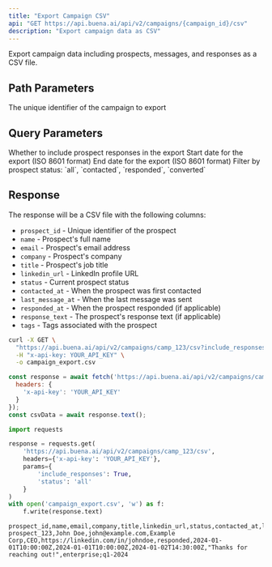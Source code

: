 ```yaml
---
title: "Export Campaign CSV"
api: "GET https://api.buena.ai/api/v2/campaigns/{campaign_id}/csv"
description: "Export campaign data as CSV"
---
```


Export campaign data including prospects, messages, and responses as a CSV file.

## Path Parameters

<ParamField path="campaign_id" type="string" required>
  The unique identifier of the campaign to export
</ParamField>

## Query Parameters

<ParamField query="include_responses" type="boolean" default="true">
  Whether to include prospect responses in the export
</ParamField>

<ParamField query="date_from" type="string">
  Start date for the export (ISO 8601 format)
</ParamField>

<ParamField query="date_to" type="string">
  End date for the export (ISO 8601 format)
</ParamField>

<ParamField query="status" type="string">
  Filter by prospect status: `all`, `contacted`, `responded`, `converted`
</ParamField>

## Response

The response will be a CSV file with the following columns:

- `prospect_id` - Unique identifier of the prospect
- `name` - Prospect's full name
- `email` - Prospect's email address
- `company` - Prospect's company
- `title` - Prospect's job title
- `linkedin_url` - LinkedIn profile URL
- `status` - Current prospect status
- `contacted_at` - When the prospect was first contacted
- `last_message_at` - When the last message was sent
- `responded_at` - When the prospect responded (if applicable)
- `response_text` - The prospect's response text (if applicable)
- `tags` - Tags associated with the prospect

<RequestExample>

```bash cURL
curl -X GET \
  "https://api.buena.ai/api/v2/campaigns/camp_123/csv?include_responses=true&status=all" \
  -H "x-api-key: YOUR_API_KEY" \
  -o campaign_export.csv
```

```javascript JavaScript
const response = await fetch('https://api.buena.ai/api/v2/campaigns/camp_123/csv?include_responses=true&status=all', {
  headers: {
    'x-api-key': 'YOUR_API_KEY'
  }
});
const csvData = await response.text();
```

```python Python
import requests

response = requests.get(
    'https://api.buena.ai/api/v2/campaigns/camp_123/csv',
    headers={'x-api-key': 'YOUR_API_KEY'},
    params={
        'include_responses': True,
        'status': 'all'
    }
)
with open('campaign_export.csv', 'w') as f:
    f.write(response.text)
```

</RequestExample>

<ResponseExample>

```csv Response
prospect_id,name,email,company,title,linkedin_url,status,contacted_at,last_message_at,responded_at,response_text,tags
prospect_123,John Doe,john@example.com,Example Corp,CEO,https://linkedin.com/in/johndoe,responded,2024-01-01T10:00:00Z,2024-01-01T10:00:00Z,2024-01-02T14:30:00Z,"Thanks for reaching out!",enterprise;q1-2024
```

</ResponseExample>
